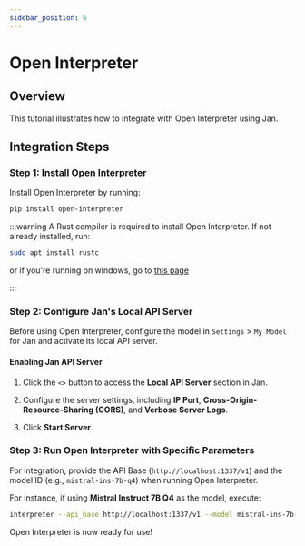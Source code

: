 ```yaml
---
sidebar_position: 6
---
```


# Open Interpreter

## Overview

This tutorial illustrates how to integrate with Open Interpreter using Jan.

## Integration Steps

### Step 1: Install Open Interpreter

Install Open Interpreter by running:

```sh
pip install open-interpreter
```

:::warning
A Rust compiler is required to install Open Interpreter. If not already installed, run:

```zsh
sudo apt install rustc
```

or if you're running on windows, go to [this page](https://rustup.rs/)

:::

### Step 2: Configure Jan's Local API Server

Before using Open Interpreter, configure the model in `Settings` > `My Model` for Jan and activate its local API server.

#### Enabling Jan API Server

1. Click the `<>` button to access the **Local API Server** section in Jan.

2. Configure the server settings, including **IP Port**, **Cross-Origin-Resource-Sharing (CORS)**, and **Verbose Server Logs**.

3. Click **Start Server**.

### Step 3: Run Open Interpreter with Specific Parameters

For integration, provide the API Base (`http://localhost:1337/v1`) and the model ID (e.g., `mistral-ins-7b-q4`) when running Open Interpreter.

For instance, if using **Mistral Instruct 7B Q4** as the model, execute:

```zsh
interpreter --api_base http://localhost:1337/v1 --model mistral-ins-7b-q4
```

Open Interpreter is now ready for use!
